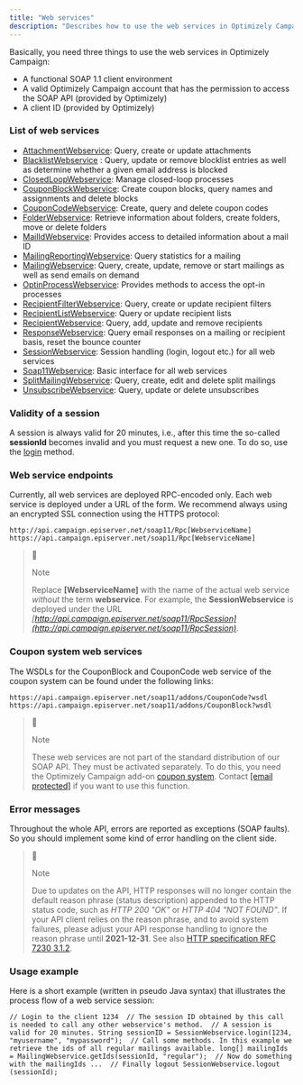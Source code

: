 ```yaml
---
title: "Web services"
description: "Describes how to use the web services in Optimizely Campaign."
---
```


Basically, you need three things to use the web services in Optimizely Campaign:

* A functional SOAP 1.1 client environment
* A valid Optimizely Campaign account that has the permission to access the SOAP API (provided by Optimizely)
* A client ID (provided by Optimizely)

### List of web services

* [AttachmentWebservice](/optimizely-campaign/docs/attachmentwebservice): Query, create or update attachments
* [BlacklistWebservice](/optimizely-campaign/docs/blacklistwebservice-soap) : Query, update or remove blocklist entries as well as determine whether a given email address is blocked
* [ClosedLoopWebservice](/optimizely-campaign/docs/closedloopwebservice): Manage closed-loop processes
* [CouponBlockWebservice](/optimizely-campaign/docs/couponblockwebservice): Create coupon blocks, query names and assignments and delete blocks
* [CouponCodeWebservice](/optimizely-campaign/docs/couponcodewebservice): Create, query and delete coupon codes
* [FolderWebservice](/optimizely-campaign/docs/folderwebservice): Retrieve information about folders, create folders, move or delete folders
* [MailIdWebservice](/optimizely-campaign/docs/mailidwebservice): Provides access to detailed information about a mail ID
* [MailingReportingWebservice](/optimizely-campaign/docs/mailingreportingwebservice): Query statistics for a mailing
* [MailingWebservice](/optimizely-campaign/docs/mailingwebservice): Query, create, update, remove or start mailings as well as send emails on demand
* [OptinProcessWebservice](/optimizely-campaign/docs/optinprocesswebservice): Provides methods to access the opt-in processes
* [RecipientFilterWebservice](/optimizely-campaign/docs/recipientfilterwebservice): Query, create or update recipient filters
* [RecipientListWebservice](/optimizely-campaign/docs/recipientlistwebservice): Query or update recipient lists
* [RecipientWebservice](/optimizely-campaign/docs/recipientwebservice): Query, add, update and remove recipients
* [ResponseWebservice](/optimizely-campaign/docs/responsewebservice): Query email responses on a mailing or recipient basis, reset the bounce counter
* [SessionWebservice](/optimizely-campaign/docs/sessionwebservice): Session handling (login, logout etc.) for all web services
* [Soap11Webservice](/optimizely-campaign/docs/soap11webservice): Basic interface for all web services
* [SplitMailingWebservice](/optimizely-campaign/docs/splitmailingwebservice): Query, create, edit and delete split mailings
* [UnsubscribeWebservice](/optimizely-campaign/docs/unsubscribewebservice): Query, update or delete unsubscribes

### Validity of a session

A session is always valid for 20 minutes, i.e., after this time the so-called **sessionId** becomes invalid and you must request a new one. To do so, use the [login](/optimizely-campaign/docs/login) method.

### Web service endpoints

Currently, all web services are deployed RPC-encoded only. Each web service is deployed under a URL of the form. We recommend always using an encrypted SSL connection using the HTTPS protocol:

`http://api.campaign.episerver.net/soap11/Rpc[WebserviceName]
https://api.campaign.episerver.net/soap11/Rpc[WebserviceName]
`

> 📘
> 
> Note
> 
> Replace **\[WebserviceName\]** with the name of the actual web service _without_ the term **webservice**. For example, the **SessionWebservice** is deployed under the URL _[http://api.campaign.episerver.net/soap11/RpcSession](http://api.campaign.episerver.net/soap11/RpcSession)_.

### Coupon system web services

The WSDLs for the CouponBlock and CouponCode web service of the coupon system can be found under the following links:

`https://api.campaign.episerver.net/soap11/addons/CouponCode?wsdl
https://api.campaign.episerver.net/soap11/addons/CouponBlock?wsdl
`

> 📘
> 
> Note
> 
> These web services are not part of the standard distribution of our SOAP API. They must be activated separately. To do this, you need the Optimizely Campaign add-on [coupon system](https://support.optimizely.com/hc/en-us/articles/4413192215949-Introduction-to-the-coupon-system). Contact [\[email protected\]](/cdn-cgi/l/email-protection#ff8c8a8f8f908d8bbf908f8b969296859a9386d19c9092) if you want to use this function.

### Error messages

Throughout the whole API, errors are reported as exceptions (SOAP faults). So you should implement some kind of error handling on the client side.

> 📘
> 
> Note
> 
> Due to updates on the API, HTTP responses will no longer contain the default reason phrase (status description) appended to the HTTP status code, such as _HTTP 200 "OK"_ or _HTTP 404 "NOT FOUND"_. If your API client relies on the reason phrase, and to avoid system failures, please adjust your API response handling to ignore the reason phrase until **2021-12-31**. See also [HTTP specification RFC 7230 3.1.2](https://datatracker.ietf.org/doc/html/rfc7230#section-3.1.2).

### Usage example

Here is a short example (written in pseudo Java syntax) that illustrates the process flow of a web service session:

`// Login to the client 1234 
// The session ID obtained by this call is needed to call any other webservice's method. 
// A session is valid for 20 minutes. String sessionID = SessionWebservice.login(1234, "myusername", "mypassword"); 
// Call some methods. In this example we retrieve the ids of all regular mailings available. long[] mailingIds = MailingWebservice.getIds(sessionId, "regular"); 
// Now do something with the mailingIds ... 
// Finally logout SessionWebservice.logout (sessionId);
`